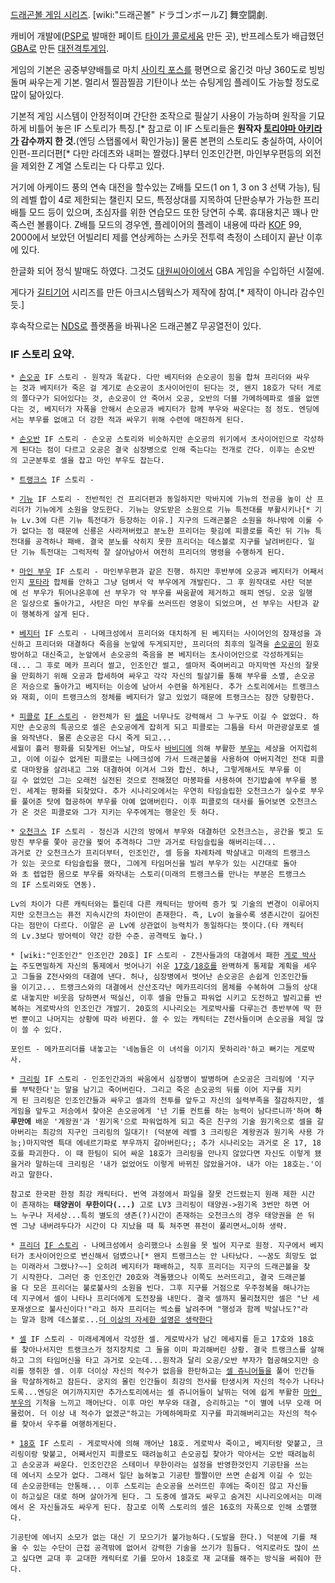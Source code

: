 {{{#!html
<iframe width="420" height="315" src="http://www.youtube.com/embed/14QM4c8NgQk" frameborder="0" allowfullscreen></iframe>
}}}
[[드래곤볼 게임 시리즈]]. [wiki:"드래곤볼" ドラゴンボールZ] 舞空闘劇.

캐비어 개발에([[PSP]]로 발매한 페이트 [[타이가 콜로세움]] 만든 곳), 반프레스토가 배급했던 [[GBA]]로 만든 [[대전격투게임]]. 

게임의 기본은 공중부양배틀로 마치 [[사이킥 포스]]를 평면으로 옮긴것 마냥 360도로 빙빙 돌며 싸우는게 기본. 멀리서 찔끔찔끔 기탄이나 쏘는 슈팅게임 플레이도 가능할 정도로 많이 닮아있다. 

기본적 게임 시스템이 안정적이며 간단한 조작으로 필살기 사용이 가능하며 원작을 기묘하게 비틀어 놓은 IF 스토리가 특징.[* 참고로 이 IF 스토리들은 '''원작자 [[토리야마 아키라]]가 감수까지 한 것.'''(엔딩 스탭롤에서 확인가능)] 물론 본편의 스토리도 충실하여, 사이어인편-프리더편[* 다만 라데츠와 내퍼는 짤렸다.]부터 인조인간편, 마인부우편등의 외전을 제외한 Z 계열 스토리는 다 다루고 있다. 

거기에 아케이드 풍의 연속 대전을 할수있는 Z배틀 모드(1 on 1, 3 on 3 선택 가능), 팀의 레벨 합이 4로 제한되는 챌린지 모드, 특정상대를 지목하여 단판승부가 가능한 프리배틀 모드 등이 있으며, 초심자를 위한 연습모드 또한 당연히 수록. 휴대용치곤 꽤나 만족스런 볼륨이다. Z배틀 모드의 경우엔, 플레이어의 플레이 내용에 따라 [[KOF]] 99, 2000에서 보았던 어빌리티 제를 연상케하는 스카웃 전투력 측정이 스테이지 끝난 이후에 있다.

한글화 되어 정식 발매도 하였다. 그것도 [[대원씨아이]]에서 GBA 게임을 수입하던 시절에.

게다가 [[길티기어]] 시리즈를 만든 아크시스템웍스가 제작에 참여.[* 제작이 아니라 감수인 듯.]

후속작으로는 [[NDS]]로 플랫폼을 바꿔나온 드래곤볼Z 무공열전이 있다.

=== IF 스토리 요약. ===
 * [[손오공]] IF 스토리 - 원작과 똑같다. 다만 베지터와 손오공이 힘을 합쳐 프리더와 싸우는 것과 베지터가 죽은 걸 계기로 손오공이 초사이어인이 된다는 것, 왠지 18호가 닥터 게로의 쫄다구가 되어있다는 것, 손오공이 안 죽어서 오공, 오반의 더블 가메하메파로 셀을 없앤다는 것, 베지터가 자폭을 안해서 손오공과 베지터가 함께 부우와 싸운다는 점 정도. 엔딩에서는 부우를 없애고 더 강한 적과 싸우기 위해 수련에 매진하게 된다.

 * [[손오반]] IF 스토리 - 손오공 스토리와 비슷하지만 손오공의 위기에서 초사이어인으로 각성하게 된다는 점이 다르고 오공은 결국 심장병으로 인해 죽는다는 전개로 간다. 이후는 손오반의 고군분투로 셀을 잡고 마인 부우도 잡는다.

 * [[트랭크스]] IF 스토리 - 

 * [[기뉴]] IF 스토리 - 전반적인 건 프리더편과 동일하지만 막바지에 기뉴의 전공을 높이 산 프리더가 기뉴에게 소원을 양도한다. 기뉴는 양도받은 소원으로 기뉴 특전대를 부활시키나[* 기뉴 Lv.3에 다른 기뉴 특전대가 등장하는 이유.] 지구의 드래곤볼은 소원을 하나밖에 이룰 수가 없다는 점 때문에 신룡은 사라져버렸고 분노한 프리더는 홧김에 피콜로를 죽인 뒤 기뉴 특전대를 공격하나 패배. 결국 분노를 삭히지 못한 프리더는 데스볼로 지구를 날려버린다. 일단 기뉴 특전대는 그럭저럭 잘 살아남아서 여전히 프리더의 명령을 수행하게 된다.

 * [[마인 부우]] IF 스토리 - 마인부우편과 같은 진행. 하지만 후반부에 오공과 베지터가 어째서인지 [[포타라]] 합체를 안하고 그냥 덤벼서 악 부우에게 개발린다. 그 후 원작대로 사탄 덕분에 선 부우가 튀어나온후에 선 부우가 악 부우를 싸움끝에 제거하고 해피 엔딩. 오공 일행은 일상으로 돌아가고, 사탄은 마인 부우를 쓰러뜨린 영웅이 되었으며, 선 부우는 사탄과 같이 행복하게 살게 된다.

 * [[베지터]] IF 스토리 - 나메크성에서 프리더와 대치하게 된 베지터는 사이어인의 잠재성을 과신하고 프리더와 대결하다 죽음을 눈앞에 두게되지만, 프리더의 최후의 일격을 [[손오공]]이 원호방어하고 대신죽고, 눈앞에서 손오공의 죽음을 본 베지터는 초사이어인으로 각성하게되는데... 그 후로 메카 프리더 썰고, 인조인간 썰고, 셀마저 죽여버리고 마지막엔 자신의 잘못을 만회하기 위해 오공과 합세하여 싸우고 각각 자신의 필살기를 통해 부우를 소멸, 손오공은 저승으로 돌아가고 베지터는 이승에 남아서 수련을 하게된다. 추가 스토리에서는 트랭크스와 재회, 이미 트랭크스의 정체를 베지터가 알고 있었기 때문에 트랭크스는 잠깐 당황한다.

 * [[피콜로]] [http://www.nicovideo.jp/watch/sm1426948 IF 스토리] - 완전체가 된 [[셀]]은 너무나도 강력해서 그 누구도 이길 수 없었다. 하지만 손오공의 특공으로 셀은 손오공에게 잡히게 되고 피콜로는 그틈을 타서 마관광살포로 셀을 와작낸다. 물론 손오공은 다시 죽게 되고...
 세월이 흘러 평화를 되찾게된 어느날, 마도사 [[바비디]]에 의해 부활한 [[부우]]는 세상을 어지럽히고, 이에 이길수 없게된 피콜로는 나메크성에 가서 드래곤볼을 사용하여 아버지격인 전대 피콜로 대마왕을 살려내고 그와 대결하여 이겨서 그와 합신. 허나, 그렇게해서도 부우를 이길 수 없었던 그는 오래전 실전된 것으로 전해졌던 마봉파를 사용하여 전기밥솥에 부우를 봉인. 세계는 평화를 되찾았다. 추가 시나리오에서는 우연히 타임슬립한 오천크스가 실수로 부우를 풀어준 탓에 협공하여 부우를 아예 없애버린다. 이후 피콜로의 대사를 들어보면 오천크스가 온 것은 피콜로와 그가 지키는 우주에게는 행운인 듯 하다.

 * [[오천크스]] IF 스토리 - 정신과 시간의 방에서 부우와 대결하던 오천크스는, 공간을 찢고 도망친 부우를 쫓아 공간을 찢어 추격하다 그만 과거로 타임슬립을 해버리는데...
 과거로 간 오천크스가 프리더부터, 인조인간, 셀 등을 차례차례 박살내고 미래의 트랭크스가 있는 곳으로 타임슬립을 했다, 그에게 타임머신을 빌려 부우가 있는 시간대로 돌아와 초 렙업한 몸으로 부우를 와작내는 스토리(미래의 트랭크스를 만나는 부분은 트랭크스의 IF 스토리와도 연동).

 Lv의 차이가 다른 캐릭터와는 틀린데 다른 캐릭터는 방어력 증가 및 기술의 변경이 이루어지지만 오천크스는 퓨전 지속시간의 차이만이 존재한다. 즉, Lv이 높을수록 생존시간이 길어진다는 점만이 다르다. 이말은 곧 Lv에 상관없이 능력치가 동일하다는 뜻이다.(타 캐릭터의 Lv.3보다 방어력이 약간 강한 수준. 공격력도 높다.)

 * [wiki:"인조인간" 인조인간 20호] IF 스토리 - Z전사들과의 대결에서 패한 [[게로 박사]]는 주도면밀하게 자신의 통제에서 벗어나기 쉬운 [[17호]]/[[18호]]를 완벽하게 통제할 계획을 세우고 그들을 Z전사와의 대결에 낸다. 허나, 심장병에서 벗어난 손오공은 손쉽게 인조인간들을 이기고... 트랭크스와의 대결에서 산산조각난 메카프리더의 몸체를 수복하여 그들의 상대로 내놓지만 비웃음 당하면서 떡실신, 이후 셀을 만들고 파워업 시키고 도전하고 발리고를 반복하는 게로박사의 인조인간 개발기. 20호의 시나리오는 게로박사를 다루는건 종반부에 딱 한번 뿐이고 나머지는 상황에 따라 바뀐다. 쓸 수 있는 캐릭터는 Z전사들이며 손오공을 제일 많이 쓸 수 있다.

 포인트 - 메카프리더를 내놓고는 '네놈들은 이 녀석을 이기지 못하리라'하고 뻐기는 게로박사.

 * [[크리링]] IF 스토리 - 인조인간과의 싸움에서 심장병이 발병하며 손오공은 크리링에 '지구를 부탁한다'는 말을 남기고 죽어버린다. 그리고 죽은 손오공의 뒤를 이어 지구를 지키게 된 크리링은 인조인간들과 싸우고 셀과의 전투를 앞두고 자신의 실력부족을 절감하지만, 셀게임을 앞두고 저승에서 찾아온 손오공에게 '넌 기를 컨트롤 하는 능력이 남다르니까'하며 '''하루만에''' 배운 '계왕권'과 '원기옥'으로 파워업하게 되고 죽은 친구의 기술 원기옥으로 셀을 갈아버리는 최강의 지구인 크리링의 일대기! (덕분에 레벨 3 크리링은 계왕권과 원기옥 사용 가능;)마지막엔 특대 에네르기파로 부우까지 갈아버린다;; 추가 시나리오는 과거로 온 17, 18호를 파괴한다. 이 때 한팀이 되어 싸운 18호가 크리링을 만나지 않았다면 자신도 이렇게 됐을거라 말하는데 크리링은 '내가 없었어도 이렇게 바뀌진 않았을거야. 내가 아는 18호는.'이라고 말한다.

 참고로 한국판 한정 최강 캐릭터다. 번역 과정에서 파일을 잘못 건드렸는지 원래 제한 시간이 존재하는 '''태양권이 무한이다(...)''' 고로 LV3 크리링이 태양권->원기옥 3번만 하면 어느 누구나 저세상...특히 별도의 생존(?)시간이 존재하는 오천크스의 경우 태양권을 쓴 뒤엔 그냥 내버려두다가 시간이 다 지났을 때 툭 쳐주면 퓨전이 풀리면서…이하 생략.

 * [[프리더]] [http://www.nicovideo.jp/watch/sm1442801 IF 스토리] - 나메크성에서 승리했으나 소원을 못 빌어 지구로 원정. 지구에서 베지터가 초사이어인으로 변신해서 덤볐으나[* 왠지 트랭크스는 안 나타났다. ~~꿈도 희망도 없는 미래라서 그랬나?~~] 오히려 베지터가 패배하고, 직후 프리더는 지구의 드래곤볼을 찾기 시작한다. 그러던 중 인조인간 20호와 격돌했으나 이쪽도 쓰러뜨리고, 결국 드래곤볼을 다 모은 프리더는 불로불사의 소원을 빈다. 그후 지구를 거점으로 우주정복을 해나가는데 지구에서 셀이 나타나 프리더에게 도전장을 내민다. 결국 셀까지 물리쳤지만 셀은 "난 세포재생으로 불사신이다!"라고 하자 프리더는 썩소를 날려주며 "행성과 함께 박살나도?"라는 말과 함께 데스볼로...[[더 이상의 자세한 설명은 생략한다]]

 * [[셀]] IF 스토리 - 미래세계에서 각성한 셀. 게로박사가 남긴 메세지를 듣고 17호와 18호를 찾아나서지만 트랭크스가 정지장치로 그 둘을 이미 파괴해버린 상황. 결국 트랭크스를 살해하고 그의 타임머신을 타고 과거로 오는데...원작과 달리 오공/오반 부자가 협공해오지만 승리를 쟁취한 셀. 이후 더이상 자신의 적수가 없음을 한탄하고는 [[셀 쥬니어]]들을 풀어 인간들을 학살하게하고 잠든다. 궁지의 몰린 인간들이 최강의 전사를 탄생시켜 자신의 적수가 나타나도록...엔딩은 여기까지지만 추가스토리에서는 셀 쥬니어들이 날뛰는 덕에 쉽게 부활한 [[마인 부우]]의 기척을 느끼고 깨어난다. 이후 마인 부우와 대결, 승리하고는 "이 별에 너무 오래 머물렀어. 더 이상 내 적수가 없겠군"하고는 가메하메파로 지구를 파괴해버리고는 자신의 적수를 찾아서 우주를 여행하게된다.

 * [[18호]] IF 스토리 - 게로박사에 의해 깨어난 18호. 게로박사 죽이고, 베지터랑 맞붙고, 크리링이랑 맞붙고, 어째서인지 피콜로도 때려눕히고 손오공집 찾아가 막아서는 오반 때려눕히고 손오공과 싸운다. 인조인간은 스테미너 무한이라는 설정을 반영한것인지 기공탄을 쓰는데 에너지 소모가 없다. 그래서 일단 눕혀놓고 기공탄 짤짤이만 쓰면 손쉽게 이길 수 있는데 손오공한테는 안통해... 이후 스토리는 손오공을 쓰러뜨린 후에는 죽이진 않고 자신들이 하고싶은 대로 하며 살아가게 된다. 그 도중에 셀과도 싸우고 숨겨진 시나리오에서는 미래에서 온 자신들과도 싸우게 된다. 참고로 이쪽 스토리의 셀은 16호의 자폭으로 인해 소멸했다.

 기공탄에 에너지 소모가 없는 대신 기 모으기가 불가능하다.(도발을 한다.) 덕분에 기를 채울 수 있는 수단이 근접 공격밖에 없어서 강력한 기술을 쓰기가 힘들다. 억지로라도 많이 쓰고 싶다면 교대 후 교대한 캐릭터로 기를 모아서 18호로 재 교대를 해주는 방식을 써줘야 한다.
